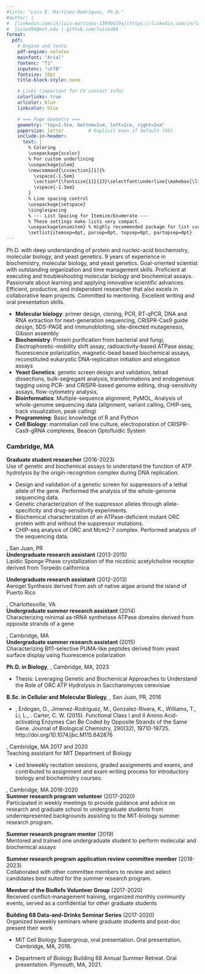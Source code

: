 ```yaml
---
#title: "Luis E. Martínez-Rodríguez, Ph.D."
#author: |
#  [linkedin.com/in/luis-martinez-1394b619a](https://linkedin.com/in/luis-martinez-1394b619a)
#  luised94@mit.edu | github.com/luised94
format:
  pdf:
    # Engine and fonts
    pdf-engine: xelatex
    mainfont: "Arial"
    fontenc: "T1"
    inputenc: "utf8"
    fontsize: 10pt
    title-block-style: none

    # Links (important for CV contact info)
    colorlinks: true
    urlcolor: blue
    linkcolor: blue

    # === Page Geometry ===
    geometry: "top=1.5cm, bottom=2cm, left=2cm, right=2cm"
    papersize: letter         # Explicit even if default (US)
    include-in-header:
      text: |
        % Coloring
        \usepackage{xcolor}
        % For custom underlining
        \usepackage{ulem}
        \newcommand{\cvsection}[1]{%
          \vspace{-1.5em}
          \section*{\fontsize{11}{13}\selectfont\underline{\makebox[\linewidth][l]{#1}}}%
          \vspace{-1.3em}
        }
        % Line spacing control
        \usepackage{setspace}
        \singlespacing
        % --- List Spacing for Itemize/Enumerate ---
        % These settings make lists very compact.
        \usepackage{enumitem} % Highly recommended package for list customization
        \setlist{itemsep=0pt, parsep=0pt, topsep=0pt, partopsep=0pt}
---
```

```{=latex}
\begin{center}
  {\large \textbf{Luis E. Martínez-Rodríguez, Ph.D.  }}\\[0.5ex]
  \normalsize
  Curriculum Vitae \\[0.5ex]
  \href{https://linkedin.com/in/luis-martinez-1394b619a}{linkedin.com/in/luis-martinez-1394b619a} \\
  luised94@mit.edu \,\textbar\, \href{https://github.com/luised94}{github.com/luised94}
\end{center}
```
\vspace{-1.2em}
\cvsection{Summary}
Ph.D. with deep understanding of protein and nucleic-acid biochemistry, molecular biology, and yeast genetics. 9 years of experience in biochemistry, molecular biology, and yeast genetics. Goal-oriented scientist with outstanding organization and time management skills. Proficient at executing and troubleshooting molecular biology and biochemical assays. Passionate about learning and applying innovative scientific advances. Efficient, productive, and independent researcher that also excels in collaborative team projects. Committed to mentoring. Excellent writing and oral presentation skills.

\cvsection{Core Skills/Competencies}
- **Molecular biology**: primer design, cloning, PCR, RT-qPCR, DNA and RNA extraction for next-generation sequencing, CRISPR-Cas9 guide design, SDS-PAGE and immunoblotting, site-directed mutagenesis, Gibson assembly
- **Biochemistry**: Protein purification from bacterial and fungi, Electrophoretic-mobility shift assay, radioactivity-based ATPase assay, fluorescence polarization, magnetic-bead based biochemical assays, reconstituted eukaryotic DNA-replication initiation and elongation assays
- **Yeast Genetics**: genetic screen design and validation, tetrad dissections, bulk-segregant analysis, transformations and endogenous tagging using PCR- and CRISPR-based genome editing, drug-sensitivity assays, flow-cytometry analysis,
- **Bioinformatics**: Multiple-sequence alignment, PyMOL, Analysis of whole-genome sequencing data (alignment, variant calling, CHIP-seq, track visualization, peak calling)
- **Programming**: Basic knowledge of R and Python
- **Cell Biology**: mammalian cell line culture, electroporation of CRISPR-Cas9-gRNA complexes, Beacon Optofluidic System

\cvsection{Experience}

### \uline{MASSACHUSETTS INSTITUTE OF TECHNOLOGY (MIT)}  Cambridge, MA
\vspace{-1.3em}
**Graduate student researcher** (2016-2023)  
Use of genetic and biochemical assays to understand the function of ATP hydrolysis by the origin-recognition complex during \textit{Saccharomyces cerevisiae} DNA replication.

- Design and validation of a genetic screen for suppressors of a lethal allele of the \textit{ORC4} gene. Performed the analysis of the whole-genome sequencing data.
- Genetic characterization of the suppressor alleles through allele-specificity and drug-sensitivity experiments.
- Biochemical characterization of an ATPase-deficient mutant ORC protein with and without the suppressor mutations.
- CHIP-seq analysis of ORC and Mcm2-7 complex. Performed analysis of the sequencing data.

\cvsection{Additional research experience}

\uline{UNIVERSITY OF PUERTO RICO-RIO PIEDRAS (UPR-RP)}, San Juan, PR  
**Undergraduate research assistant** (2013-2015)  
Lipidic Sponge Phase crystallization of the nicotinic acetylcholine receptor derived from Torpedo californica

**Undergraduate research assistant** (2012-2013)  
Aerogel Synthesis derived from ash of native algae around the island of Puerto Rico

\uline{UNIVERSITY OF NORTH CAROLINA - CHAPEL HILL (UVA)}, Charlottesville, VA  
**Undergraduate summer research assistant** (2014)  
Characterizing minimal aa-tRNA synthetase ATPase domains derived from opposite strands of a gene

\uline{MASSACHUSETTS INSTITUTE OF TECHNOLOGY (MIT)}, Cambridge, MA  
**Undergraduate summer research assistant** (2015)  
Characterizing Bfl1-selective PUMA-like peptides derived from yeast surface display using fluorescence polarization

\cvsection{Education}

**Ph.D. in Biology**, \uline{MASSACHUSETTS INSTITUTE OF TECHNOLOGY (MIT)}, Cambridge, MA, 2023
\vspace{-0.5em}

- Thesis: Leveraging Genetic and Biochemical Approaches to Understand the Role of ORC ATP Hydrolysis in Saccharomyces cerevisiae

**B.Sc. in Cellular and Molecular Biology**, \uline{UNIVERSITY OF PUERTO RICO-RIO PIEDRAS (UPR-RP)}, San Juan, PR, 2016

\cvsection{Publications}
  - \textbf{Martinez-Rodriguez, L.}, Erdogan, O., Jimenez-Rodriguez, M., Gonzalez-Rivera, K., Williams, T., Li, L., . Carter, C. W. (2015). Functional Class I and II Amino Acid-activating Enzymes Can Be Coded by Opposite Strands of the Same Gene. Journal of Biological Chemistry, 290(32), 19710-19725. http://doi.org/10.1074/jbc.M115.642876

\cvsection{Teaching Experience}
\uline{MASSACHUSETTS INSTITUTE OF TECHNOLOGY (MIT)}, Cambridge, MA                              2017 and 2020  
Teaching assistant for MIT Department of Biology

  - Led biweekly recitation sessions, graded assignments and exams, and contributed to assignment and exam writing process for introductory biology and biochemistry courses.

\cvsection{Volunteer Work}
\uline{MASSACHUSETTS INSTITUTE OF TECHNOLOGY (MIT)}, Cambridge, MA                                     2016-2020  
**Summer research program volunteer** (2017-2020)  
Participated in weekly meetings to provide guidance and advice on research and graduate school to undergraduate students from underrepresented backgrounds assisting to the MIT-biology summer research program.

**Summer research program mentor** (2019)  
Mentored and trained one undergraduate student to perform molecular and biochemical assays

**Summer research program application review committee member** (2018-2023)  
Collaborated with other committee members to review and select candidates best suited for the summer research program.

**Member of the BioRefs Volunteer Group** (2017-2020)  
Received conflict-management training, organized monthly community events, served as a confidential for other graduate students

**Building 68 Data-and-Drinks Seminar Series** (2017-2020)  
Organized biweekly seminars where graduate students and post-doc present their work

\cvsection{Selected presentations}

  - MIT Cell Biology Supergroup, oral presentation. Oral presentation. Cambridge, MA, 2018.

  - Department of Biology Building 68 Annual Summer Retreat. Oral presentation. Plymouth, MA, 2021.
